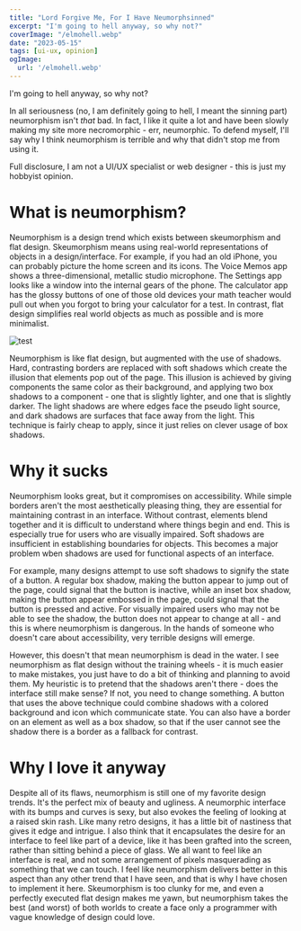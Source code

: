 ```yaml
---
title: "Lord Forgive Me, For I Have Neumorphsinned"
excerpt: "I'm going to hell anyway, so why not?"
coverImage: "/elmohell.webp"
date: "2023-05-15"
tags: [ui-ux, opinion]
ogImage:
  url: '/elmohell.webp'
---
```


I'm going to hell anyway, so why not?

In all seriousness (no, I am definitely going to hell, I meant the sinning part) neumorphism isn't *that* bad. In fact, I like it quite a lot and have been slowly
making my site more necromorphic - err, neumorphic. To defend myself, I'll say why I think neumorphism is terrible and why that didn't stop me from using it.

Full disclosure, I am not a UI/UX specialist or web designer - this is just my hobbyist opinion.

# What is neumorphism?

Neumorphism is a design trend which exists between skeumorphism and flat design. Skeumorphism means using real-world representations of objects in a design/interface.
For example, if you had an old iPhone, you can probably picture the home screen and its icons.
The Voice Memos app shows a three-dimensional, metallic studio microphone. The Settings app looks like a window into the internal gears of the phone. The calculator app
has the glossy buttons of one of those old devices your math teacher would pull out when you forgot to bring your calculator for a test. In contrast, flat
design simplifies real world objects as much as possible and is more minimalist.

![test](/morphism.avif "Test")

Neumorphism is like flat design, but augmented with the use of shadows. Hard, contrasting borders are replaced with soft shadows which create the illusion that elements
pop out of the page. This illusion is achieved by giving components the same color as their background, and applying two box shadows to a component - one that is slightly
lighter, and one that is slightly darker. The light shadows are where edges face the pseudo light source, and dark shadows are surfaces that face away from the light.
This technique is fairly cheap to apply, since it just relies on clever usage of box shadows.

# Why it sucks

Neumorphism looks great, but it compromises on accessibility. While simple borders aren't the most aesthetically pleasing thing, they are essential for maintaining contrast
in an interface. Without contrast, elements blend together and it is difficult to understand where things begin and end. This is especially true for users who are 
visually impaired. Soft shadows are insufficient in establishing boundaries for objects. This becomes a major problem wben shadows are used for functional aspects
of an interface.

For example, many designs attempt to use soft shadows to signify the state of a button. A regular box shadow, making the button appear to jump out of the page, could
signal that the button is inactive, while an inset box shadow, making the button appear embossed in the page, could signal that the button is pressed and active. For
visually impaired users who may not be able to see the shadow, the button does not appear to change at all - and this is where neumorphism is dangerous. In the hands
of someone who doesn't care about accessibility, very terrible designs will emerge.

However, this doesn't that mean neumorphism is dead in the water. I see neumorphism as flat design without the training wheels - it is much easier to make mistakes,
you just have to do a bit of thinking and planning to avoid them. My heuristic is to pretend that the shadows aren't there - does the interface still make sense?
If not, you need to change something. A button that uses the above technique could combine shadows with a colored background and icon which communicate state. You
can also have a border on an element as well as a box shadow, so that if the user cannot see the shadow there is a border as a fallback for contrast.

# Why I love it anyway

Despite all of its flaws, neumorphism is still one of my favorite design trends. It's the perfect mix of beauty and ugliness. A neumorphic interface with its bumps and
curves is sexy, but also evokes the feeling of looking at a raised skin rash. Like many retro designs, it has a little bit of nastiness that gives it edge and intrigue.
I also think that it encapsulates the desire for an interface to feel like part of a device, like it has been grafted into the screen, rather than sitting behind a piece
of glass. We all want to feel like an interface is real, and not some arrangement of pixels masquerading as something that we can touch. I feel like neumorphism delivers
better in this aspect than any other trend that I have seen, and that is why I have chosen to implement it here. Skeumorphism is too clunky for me, and even a perfectly
executed flat design makes me yawn, but neumorphism takes the best (and worst) of both worlds to create a face only a programmer with vague knowledge of design could love.